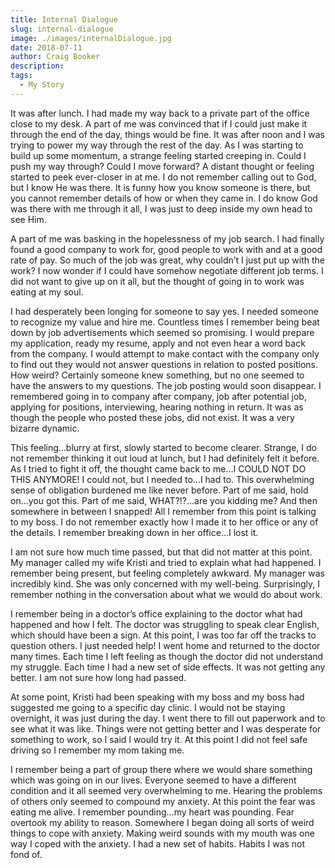 ```yaml
---
title: Internal Dialogue
slug: internal-dialogue
image: ./images/internalDialogue.jpg
date: 2018-07-11
author: Craig Booker
description:
tags:
  - My Story
---
```


It was after lunch. I had made my way back to a private part of the office close to my desk. A part of me was convinced that if I could just make it through the end of the day, things would be fine. It was after noon and I was trying to power my way through the rest of the day. As I was starting to build up some momentum, a strange feeling started creeping in. Could I push my way through? Could I move forward? A distant thought or feeling started to peek ever-closer in at me. I do not remember calling out to God, but I know He was there. It is funny how you know someone is there, but you cannot remember details of how or when they came in. I do know God was there with me through it all, I was just to deep inside my own head to see Him.

A part of me was basking in the hopelessness of my job search. I had finally found a good company to work for, good people to work with and at a good rate of pay. So much of the job was great, why couldn’t I just put up with the work? I now wonder if I could have somehow negotiate different job terms. I did not want to give up on it all, but the thought of going in to work was eating at my soul.

I had desperately been longing for someone to say yes. I needed someone to recognize my value and hire me. Countless times I remember being beat down by job advertisements which seemed so promising. I would prepare my application, ready my resume, apply and not even hear a word back from the company. I would attempt to make contact with the company only to find out they would not answer questions in relation to posted positions. How weird? Certainly someone knew something, but no one seemed to have the answers to my questions. The job posting would soon disappear. I remembered going in to company after company, job after potential job, applying for positions, interviewing, hearing nothing in return. It was as though the people who posted these jobs, did not exist. It was a very bizarre dynamic.

This feeling…blurry at first, slowly started to become clearer. Strange, I do not remember thinking it out loud at lunch, but I had definitely felt it before. As I tried to fight it off, the thought came back to me…I COULD NOT DO THIS ANYMORE! I could not, but I needed to…I had to. This overwhelming sense of obligation burdened me like never before. Part of me said, hold on…you got this. Part of me said, WHAT?!?…are you kidding me? And then somewhere in between I snapped! All I remember from this point is talking to my boss. I do not remember exactly how I made it to her office or any of the details. I remember breaking down in her office…I lost it.

I am not sure how much time passed, but that did not matter at this point. My manager called my wife Kristi and tried to explain what had happened. I remember being present, but feeling completely awkward. My manager was incredibly kind. She was only concerned with my well-being. Surprisingly, I remember nothing in the conversation about what we would do about work.

I remember being in a doctor’s office explaining to the doctor what had happened and how I felt. The doctor was struggling to speak clear English, which should have been a sign. At this point, I was too far off the tracks to question others. I just needed help! I went home and returned to the doctor many times. Each time I left feeling as though the doctor did not understand my struggle. Each time I had a new set of side effects. It was not getting any better. I am not sure how long had passed.

At some point, Kristi had been speaking with my boss and my boss had suggested me going to a specific day clinic. I would not be staying overnight, it was just during the day. I went there to fill out paperwork and to see what it was like. Things were not getting better and I was desperate for something to work, so I said I would try it. At this point I did not feel safe driving so I remember my mom taking me.

I remember being a part of group there where we would share something which was going on in our lives. Everyone seemed to have a different condition and it all seemed very overwhelming to me. Hearing the problems of others only seemed to compound my anxiety. At this point the fear was eating me alive. I remember pounding…my heart was pounding. Fear overtook my ability to reason. Somewhere I began doing all sorts of weird things to cope with anxiety. Making weird sounds with my mouth was one way I coped with the anxiety. I had a new set of habits. Habits I was not fond of.
